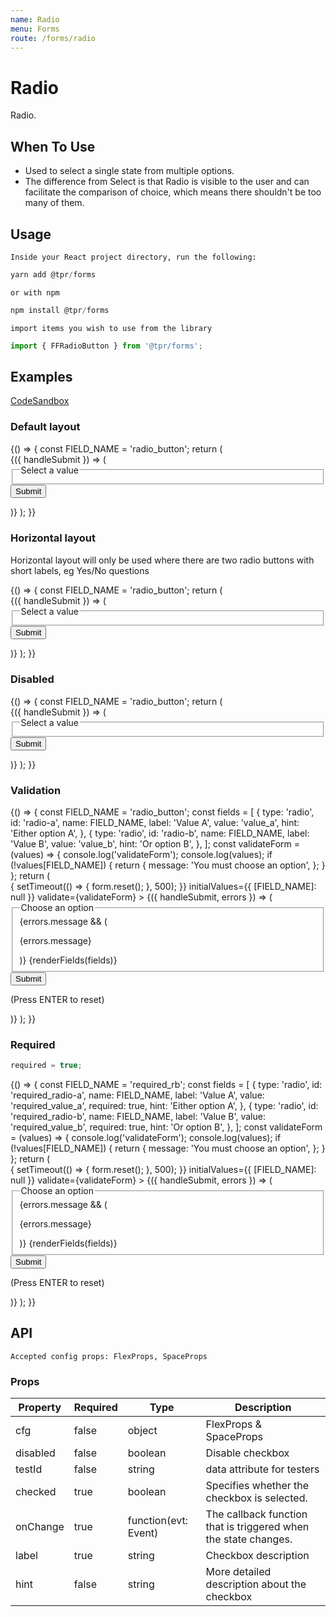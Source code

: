 ```yaml
---
name: Radio
menu: Forms
route: /forms/radio
---
```



# Radio

Radio.

## When To Use

- Used to select a single state from multiple options.
- The difference from Select is that Radio is visible to the user and can facilitate the comparison of choice, which means there shouldn't be too many of them.

## Usage

`Inside your React project directory, run the following:`

```js
yarn add @tpr/forms
```

`or with npm`

```js
npm install @tpr/forms
```

`import items you wish to use from the library`

```js
import { FFRadioButton } from '@tpr/forms';
```

## Examples

[CodeSandbox](https://codesandbox.io/s/lively-wood-rxcpu)

### Default layout

<Playground>
	{() => {
		const FIELD_NAME = 'radio_button';
		return (
			<Form onSubmit={console.log} initialValues={{ [FIELD_NAME]: 'value_b' }}>
				{({ handleSubmit }) => (
					<form onSubmit={handleSubmit}>
						<fieldset>
							<legend>Select a value</legend>
							<FFRadioButton
								name={FIELD_NAME}
								value="value_a"
								label="Select Value A"
								hint="Lorem, ipsum dolor sit amet consectetur adipisicing elit. Ea obcaecati repellat molestias nemo deleniti eveniet vel similique nesciunt fugiat nisi?"
							/>
							<FFRadioButton
								name={FIELD_NAME}
								value="value_b"
								label="Select Value B with a long label that always wraps: Lorem, ipsum dolor sit amet consectetur adipisicing elit. Ea obcaecati repellat molestias nemo deleniti eveniet vel similique nesciunt fugiat nisi"
								hint="Lorem, ipsum dolor sit amet consectetur adipisicing elit. Ea obcaecati repellat molestias nemo deleniti eveniet vel similique nesciunt fugiat nisi?"
							/>
							<FFRadioButton
								name={FIELD_NAME}
								value="value_c"
								label="Select Value C with a long label that always wraps: Lorem, ipsum dolor sit amet consectetur adipisicing elit. Ea obcaecati repellat molestias nemo deleniti eveniet vel similique nesciunt fugiat nisi"
							/>
							<FFRadioButton
								name={FIELD_NAME}
								value="value_d"
								label="Select Value D"
								hint="Lorem, ipsum dolor sit amet consectetur adipisicing elit."
							/>
							<FFRadioButton
								name={FIELD_NAME}
								value="value_e"
								label="Select Value E"
							/>
						</fieldset>
						<button type="submit" style={{ display: 'none' }}>
							Submit
						</button>
					</form>
				)}
			</Form>
		);
	}}
</Playground>

### Horizontal layout

Horizontal layout will only be used where there are two radio buttons with short labels, eg Yes/No questions

<Playground>
	{() => {
		const FIELD_NAME = 'radio_button';
		return (
			<Form onSubmit={console.log} initialValues={{ [FIELD_NAME]: 'value_b' }}>
				{({ handleSubmit }) => (
					<form onSubmit={handleSubmit}>
						<fieldset>
							<legend>Select a value</legend>
							<FFRadioButton name={FIELD_NAME} value={true} label="Yes" />
							<FFRadioButton name={FIELD_NAME} value={false} label="No" />
						</fieldset>
						<button type="submit" style={{ display: 'none' }}>
							Submit
						</button>
					</form>
				)}
			</Form>
		);
	}}
</Playground>

### Disabled

<Playground>
	{() => {
		const FIELD_NAME = 'radio_button';
		return (
			<Form onSubmit={console.log} initialValues={{ [FIELD_NAME]: 'value_b' }}>
				{({ handleSubmit }) => (
					<form onSubmit={handleSubmit}>
						<fieldset>
							<legend>Select a value</legend>
							<FFRadioButton
								name={FIELD_NAME}
								value="value_a"
								label="Select Value A"
								disabled
							/>
							<FFRadioButton
								name={FIELD_NAME}
								value="value_b"
								label="Select Value B"
								hint="Lorem, ipsum dolor sit amet consectetur adipisicing elit. Ea obcaecati repellat molestias nemo deleniti eveniet vel similique nesciunt fugiat nisi?"
								disabled
							/>
						</fieldset>
						<button type="submit" style={{ display: 'none' }}>
							Submit
						</button>
					</form>
				)}
			</Form>
		);
	}}
</Playground>

### Validation

<Playground>
	{() => {
		const FIELD_NAME = 'radio_button';
		const fields = [
			{
				type: 'radio',
				id: 'radio-a',
				name: FIELD_NAME,
				label: 'Value A',
				value: 'value_a',
				hint: 'Either option A',
			},
			{
				type: 'radio',
				id: 'radio-b',
				name: FIELD_NAME,
				label: 'Value B',
				value: 'value_b',
				hint: 'Or option B',
			},
		];
		const validateForm = (values) => {
			console.log('validateForm');
			console.log(values);
			if (!values[FIELD_NAME]) {
				return {
					message: 'You must choose an option',
				};
			}
		};
		return (
			<Form
				onSubmit={(value, form) => {
					setTimeout(() => {
						form.reset();
					}, 500);
				}}
				initialValues={{ [FIELD_NAME]: null }}
				validate={validateForm}
			>
				{({ handleSubmit, errors }) => (
					<form onSubmit={handleSubmit}>
						<fieldset
							className={errors.message && styles.labelError}
							aria-describedby="error-message"
						>
							<legend>Choose an option</legend>
							{errors.message && (
								<p id="error-message" className={styles.errorMessage}>
									{errors.message}
								</p>
							)}
							{renderFields(fields)}
						</fieldset>
						<button type="submit" style={{ display: 'none' }}>
							Submit
						</button>
						<br />
						<p>(Press ENTER to reset)</p>
					</form>
				)}
			</Form>
		);
	}}
</Playground>

### Required

```js
required = true;
```

<Playground>
	{() => {
		const FIELD_NAME = 'required_rb';
		const fields = [
			{
				type: 'radio',
				id: 'required_radio-a',
				name: FIELD_NAME,
				label: 'Value A',
				value: 'required_value_a',
				required: true,
				hint: 'Either option A',
			},
			{
				type: 'radio',
				id: 'required_radio-b',
				name: FIELD_NAME,
				label: 'Value B',
				value: 'required_value_b',
				required: true,
				hint: 'Or option B',
			},
		];
		const validateForm = (values) => {
			console.log('validateForm');
			console.log(values);
			if (!values[FIELD_NAME]) {
				return {
					message: 'You must choose an option',
				};
			}
		};
		return (
			<Form
				onSubmit={(value, form) => {
					setTimeout(() => {
						form.reset();
					}, 500);
				}}
				initialValues={{ [FIELD_NAME]: null }}
				validate={validateForm}
			>
				{({ handleSubmit, errors }) => (
					<form onSubmit={handleSubmit}>
						<fieldset
							className={errors.message && styles.labelError}
							aria-describedby="error-message"
						>
							<legend>Choose an option</legend>
							{errors.message && (
								<p id="error-message" className={styles.errorMessage}>
									{errors.message}
								</p>
							)}
							{renderFields(fields)}
						</fieldset>
						<button type="submit" style={{ display: 'none' }}>
							Submit
						</button>
						<br />
						<p>(Press ENTER to reset)</p>
					</form>
				)}
			</Form>
		);
	}}
</Playground>

## API

```
Accepted config props: FlexProps, SpaceProps
```

### Props

| Property | Required | Type                 | Description                                                     |
| -------- | -------- | -------------------- | --------------------------------------------------------------- |
| cfg      | false    | object               | FlexProps & SpaceProps                                          |
| disabled | false    | boolean              | Disable checkbox                                                |
| testId   | false    | string               | data attribute for testers                                      |
| checked  | true     | boolean              | Specifies whether the checkbox is selected.                     |
| onChange | true     | function(evt: Event) | The callback function that is triggered when the state changes. |
| label    | true     | string               | Checkbox description                                            |
| hint     | false    | string               | More detailed description about the checkbox                    |
